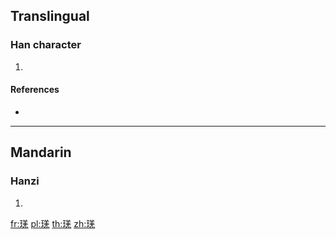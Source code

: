 {{character info/new}}
==Translingual==

===Han character===
{{Han char|rn=96|rad=玉|as=08|sn=12|four=|canj=MGTGU,MGTQU}}

# {{defn|Han|sort=玉08}}

====References====
* {{Han ref|kx=0736.070|dkj=21083|hdz=21118.100|uh=7437|ud=29751}}

----

==Mandarin==

===Hanzi===
{{cmn-hanzi|pin=[[què]] ([[que4]])|wg=ch'üeh<sup>4</sup>}}

# {{defn|lang=cmn|sort=玉08}}

[[fr:琷]]
[[pl:琷]]
[[th:琷]]
[[zh:琷]]